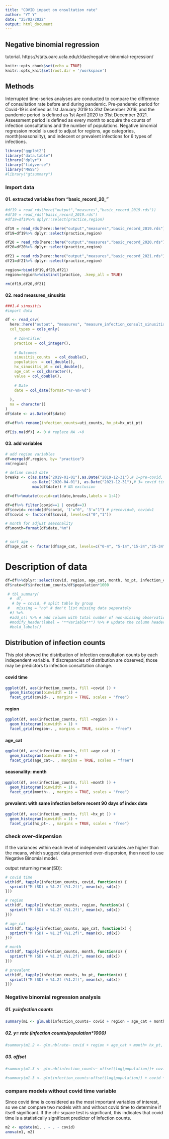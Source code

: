 ```yaml
---
title: "COVID impact on onsultation rate"
author: "YT Y"
date: "25/02/2022"
output: html_document
---
```


## Negative binomial regression
tutorial. https://stats.oarc.ucla.edu/r/dae/negative-binomial-regression/ 

```r
knitr::opts_chunk$set(echo = TRUE)
knitr::opts_knit$set(root.dir = '/workspace')
```

## Methods 

Interrupted time-series analyses are conducted to compare the difference of consultation rate before and during pandemic. Pre-pandemic period for Covid-19 is defined as 1st January 2019 to 31st December 2019, and the pandemic period is defined as 1st April 2020 to 31st December 2021. Assessment period is defined as every month to acquire the counts of infection consultations and the number of populations. Negative binomial regression model is used to adjust for regions, age categories, month(seasonality), and indecent or prevalent infections for 6 types of infections. 

```r
library("ggplot2")
library("data.table")
library("dplyr")
library("tidyverse")
library("MASS")
#library("gtsummary")
```


### Import data

#### 01.  extracted variables from "basic_record_20_"

```r

#df19 = read_rds(here("output","measures","basic_record_2019.rds"))
#df19 = read_rds("basic_record_2019.rds")
#df19=df19%>% dplyr::select(practice,region)

df19 = read_rds(here::here("output","measures","basic_record_2019.rds"))
df19=df19%>% dplyr::select(practice,region)

df20 = read_rds(here::here("output","measures","basic_record_2020.rds"))
df20=df20%>% dplyr::select(practice,region)

df21 = read_rds(here::here("output","measures","basic_record_2021.rds"))
df21=df21%>% dplyr::select(practice,region)

region=rbind(df19,df20,df21)
region=region%>%distinct(practice, .keep_all = TRUE)

rm(df19,df20,df21) 
```


#### 02. read measures_sinusitis
```r

###1.4 sinusitis 
#import data 

df <- read_csv(
  here::here("output", "measures", "measure_infection_consult_sinusitis.csv"), 
  col_types = cols_only(
    
    # Identifier
    practice = col_integer(),
    
    # Outcomes
    sinusitis_counts  = col_double(), 
    population  = col_double(),
    hx_sinusitis_pt = col_double(),
    age_cat = col_character(),
    value = col_double(),
    
    # Date
    date = col_date(format="%Y-%m-%d")
    
  ),
  na = character()
)
df$date <- as.Date(df$date)

df=df%>% rename(infection_counts=uti_counts, hx_pt=hx_uti_pt)

df[is.na(df)] <- 0 # replace NA ->0

```

#### 03. add variables
```r
# add region variables
df=merge(df,region, by= "practice")
rm(region)

# define covid date
breaks <- c(as.Date("2019-01-01"),as.Date("2019-12-31"),# 1=pre-covid, 2=exclusion
            as.Date("2020-04-01"), as.Date("2021-12-31"),# 3= covid time
            max(df$date)) # NA exclusion

df=df%>%mutate(covid=cut(date,breaks,labels = 1:4))

df=df%>% filter(covid==1 | covid==3)
df$covid= recode(df$covid, '1'="0", '3'="1") # precovid=0, covid=1
df$covid <- factor(df$covid, levels=c("0","1"))

# month for adjust seasonality
df$month=format(df$date,"%m")


# sort age
df$age_cat <- factor(df$age_cat, levels=c("0-4", "5-14","15-24","25-34","35-44","45-54","55-64","65-74","75+"))

```


# Description of data
```r

df=df%>%dplyr::select(covid, region, age_cat, month, hx_pt, infection_counts,population)
df$rate=df$infection_counts/df$population*1000

 # tbl_summary(
  #  df,
   # by = covid, # split table by group
 #   missing = "no" # don't list missing data separately
  #) %>%
  #add_n() %>% # add column with total number of non-missing observations
  #modify_header(label = "**Variable**") %>% # update the column header
  #bold_labels() 

```




## Distribution of infection counts
This plot showed the distribution of infection consultation counts by each independent variable.
If discrepancies of distribution are observed, those may be predictors to infection consultation change.

#### covid time

```r
ggplot(df, aes(infection_counts, fill =covid )) + 
  geom_histogram(binwidth = 1) + 
  facet_grid(covid~. , margins = TRUE, scales = "free")

```

#### region

```r
ggplot(df, aes(infection_counts, fill =region )) + 
  geom_histogram(binwidth = 1) + 
  facet_grid(region~. , margins = TRUE, scales = "free")

```


#### age_cat

```r
ggplot(df, aes(infection_counts, fill =age_cat )) + 
  geom_histogram(binwidth = 1) + 
  facet_grid(age_cat~. , margins = TRUE, scales = "free")

```

#### seasonality: month 

```r
ggplot(df, aes(infection_counts, fill =month )) + 
  geom_histogram(binwidth = 1) + 
  facet_grid(month~. , margins = TRUE, scales = "free")

```


#### prevalent: with same infection before recent 90 days of index date

```r
ggplot(df, aes(infection_counts, fill =hx_pt )) + 
  geom_histogram(binwidth = 1) + 
  facet_grid(hx_pt~. , margins = TRUE, scales = "free")

```





### check over-dispersion
If the variances within each level of independent variables are higher than the means, which suggest data presented over-dispersion, then need to use Negative Binomial model.

output returning mean(SD):

```r
# covid time
with(df, tapply(infection_counts, covid, function(x) {
  sprintf("M (SD) = %1.2f (%1.2f)", mean(x), sd(x))
}))

# region
with(df, tapply(infection_counts, region, function(x) {
  sprintf("M (SD) = %1.2f (%1.2f)", mean(x), sd(x))
}))

# age_cat
with(df, tapply(infection_counts, age_cat, function(x) {
  sprintf("M (SD) = %1.2f (%1.2f)", mean(x), sd(x))
}))

# month
with(df, tapply(infection_counts, month, function(x) {
  sprintf("M (SD) = %1.2f (%1.2f)", mean(x), sd(x))
}))

# prevalent
with(df, tapply(infection_counts, hx_pt, function(x) {
  sprintf("M (SD) = %1.2f (%1.2f)", mean(x), sd(x))
}))

```


### Negative binomial regression analysis

##### 01. y=infection counts
```r

summary(m1 <- glm.nb(infection_counts~ covid + region + age_cat + month+ hx_pt, data = df))

```

##### 02. y= rate (infection counts/population*1000)
```r

#summary(m1.2 <- glm.nb(rate~ covid + region + age_cat + month+ hx_pt, data = df))

```


##### 03. offset

```r
#summary(m1.3 <- glm.nb(infection_counts~ offset(log(population))+ covid + region + age_cat + month+ hx_pt, data = df))

#summary(m1.3 <- glm(infection_counts~offset(log(population)) + covid + region + age_cat + month+ hx_pt, family=negative.binomial(m1$theta), data = df))

```

### compare models without covid time variable
Since covid time is considered as the most important variables of interest, so we can compare two models with and without covid time to determine if itself significant.
If the chi-square test is significant, this indicates that covid time is a statistically significant predictor of infection counts.
```r
m2 <- update(m1, . ~ . - covid)
anova(m1, m2)
```



